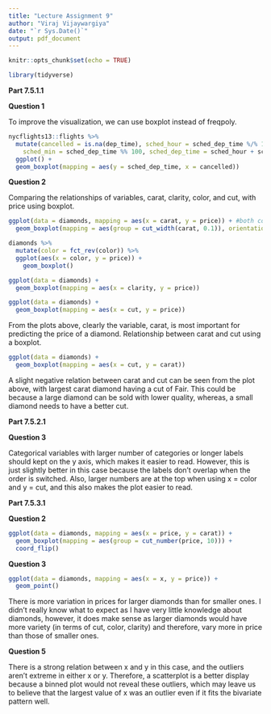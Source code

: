 ```yaml
---
title: "Lecture Assignment 9"
author: "Viraj Vijaywargiya"
date: "`r Sys.Date()`"
output: pdf_document
---
```


```r
knitr::opts_chunk$set(echo = TRUE)
```

```r
library(tidyverse)
```


\newpage 
**Part 7.5.1.1**

**Question 1** 

To improve the visualization, we can use boxplot instead of freqpoly.
```r
nycflights13::flights %>%
  mutate(cancelled = is.na(dep_time), sched_hour = sched_dep_time %/% 100,
    sched_min = sched_dep_time %% 100, sched_dep_time = sched_hour + sched_min / 60) %>%
  ggplot() +
  geom_boxplot(mapping = aes(y = sched_dep_time, x = cancelled))

```


\newpage
**Question 2**

Comparing the relationships of variables, carat, clarity, color, and cut, with price using boxplot. 

```r
ggplot(data = diamonds, mapping = aes(x = carat, y = price)) + #both continuous
  geom_boxplot(mapping = aes(group = cut_width(carat, 0.1)), orientation = "x")

diamonds %>%
  mutate(color = fct_rev(color)) %>%
  ggplot(aes(x = color, y = price)) +
    geom_boxplot()

ggplot(data = diamonds) +
  geom_boxplot(mapping = aes(x = clarity, y = price))

ggplot(data = diamonds) +
  geom_boxplot(mapping = aes(x = cut, y = price))
```

From the plots above, clearly the variable, carat, is most important for predicting the price of a diamond. 
Relationship between carat and cut using a boxplot.
```r
ggplot(data = diamonds) +
  geom_boxplot(mapping = aes(x = cut, y = carat))
```

A slight negative relation between carat and cut can be seen from the plot above, with largest carat diamond having a cut of Fair. This could be because a large diamond can be sold with lower quality, whereas, a small diamond needs to have a better cut. 

\newpage 
**Part 7.5.2.1**

**Question 3**

Categorical variables with larger number of categories or longer labels should kept on the y axis, which makes it easier to read. However, this is just slightly better in this case because the labels don't overlap when the order is switched. Also, larger numbers are at the top when using x = color and y = cut, and this also makes the plot easier to read. 


**Part 7.5.3.1**

**Question 2**

```r
ggplot(data = diamonds, mapping = aes(x = price, y = carat)) +
  geom_boxplot(mapping = aes(group = cut_number(price, 10))) +
  coord_flip()
```

\newpage
**Question 3**

```r
ggplot(data = diamonds, mapping = aes(x = x, y = price)) +
  geom_point()
```

There is more variation in prices for larger diamonds than for smaller ones. I didn't really know what to expect as I have very little knowledge about diamonds, however, it does make sense as larger diamonds would have more variety (in terms of cut, color, clarity) and therefore, vary more in price than those of smaller ones. 


**Question 5**

There is a strong relation between x and y in this case, and the outliers aren't extreme in either x or y. Therefore, a scatterplot is a better display because a binned plot would not reveal these outliers, which may leave us to believe that the largest value of x was an outlier even if it fits the bivariate pattern well. 


